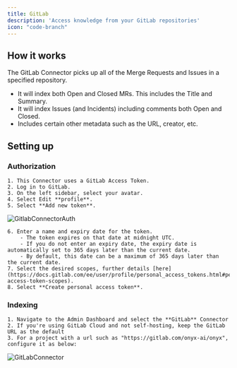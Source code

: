 ```yaml
---
title: GitLab
description: 'Access knowledge from your GitLab repositories'
icon: "code-branch"
---
```


## How it works
The GitLab Connector picks up all of the Merge Requests and Issues in a specified repository.
- It will index both Open and Closed MRs. This includes the Title and Summary.
- It will index Issues (and Incidents) including comments both Open and Closed.
- Includes certain other metadata such as the URL, creator, etc.

## Setting up
### Authorization
    1. This Connector uses a GitLab Access Token.
    2. Log in to GitLab.
    3. On the left sidebar, select your avatar.
    4. Select Edit **profile**.
    5. Select **Add new token**.

![GitlabConnectorAuth](/assets/images/connectors/gitlab/GitlabConnectorAuth.gif)

    6. Enter a name and expiry date for the token.
        - The token expires on that date at midnight UTC.
        - If you do not enter an expiry date, the expiry date is automatically set to 365 days later than the current date.
        - By default, this date can be a maximum of 365 days later than the current date.
    7. Select the desired scopes, further details [here](https://docs.gitlab.com/ee/user/profile/personal_access_tokens.html#personal-access-token-scopes).
    8. Select **Create personal access token**.

### Indexing
    1. Navigate to the Admin Dashboard and select the **GitLab** Connector
    2. If you're using GitLab Cloud and not self-hosting, keep the GitLab URL as the default
    3. For a project with a url such as "https://gitlab.com/onyx-ai/onyx", configure it as below:

![GitLabConnector](/assets/images/connectors/gitlab/GitlabConnector.png)